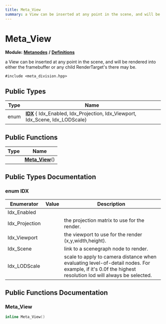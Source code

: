 ```yaml
---
title: Meta_View
summary: a View can be inserted at any point in the scene, and will be rendered into either the framebuffer or any child RenderTarget's there may be. 
---
```


# Meta_View

**Module:** **[Metanodes](../../modules/metanodes/index.mdx)** **/** **[Definitions](../../modules/metanodes/definitions.mdx)**

a View can be inserted at any point in the scene, and will be rendered into either the framebuffer or any child RenderTarget's there may be. 

`#include <meta_division.hpp>`

## Public Types

| Type           | Name           |
| -------------- | -------------- |
| enum| **[IDX](#enum-idx)** { Idx_Enabled, Idx_Projection, Idx_Viewport, Idx_Scene, Idx_LODScale} |

## Public Functions

| Type           | Name           |
| -------------- | -------------- |
| | **[Meta_View](#meta-view)**() |

## Public Types Documentation

### enum IDX

| Enumerator | Value | Description |
| ---------- | ----- | ----------- |
| Idx_Enabled | |   |
| Idx_Projection | | the projection matrix to use for the render.   |
| Idx_Viewport | | the viewport to use for the render (x,y,width,height).   |
| Idx_Scene | | link to a scenegraph node to render.   |
| Idx_LODScale | | scale to apply to camera distance when evaluating level-of-detail nodes. For example, if it's 0.0f the highest resolution lod will always be selected.   |

## Public Functions Documentation

### Meta_View

```cpp
inline Meta_View()
```
